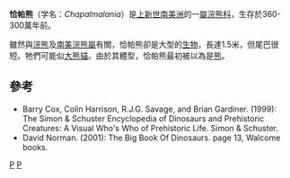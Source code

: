{{Automatic taxobox
| taxon = Chapalmalania
| authority = 
|name = 恰帕熊屬
|image=Chapalmalania.jpg
|fossil_range = 晚[[上新世|上新世]]{{fossil range|3.6|3.0}}
| subdivision_ranks = [[種|種]]
| subdivision = 
*''C. altaefrontis''
*''C. orthognatha''
}}
'''恰帕熊'''（学名：''Chapalmalania''）是[[上新世|上新世]][[南美洲|南美洲]]的一[[屬|屬]][[浣熊科|浣熊科]]，生存於360-300萬年前。

雖然與[[浣熊|浣熊]]及[[南美浣熊屬|南美浣熊屬]]有關，恰帕熊卻是大型的[[生物|生物]]，長達1.5米，但尾巴很短。牠們可能似[[大熊貓|大熊貓]]。由於其體型，恰帕熊最初被以為是[[熊|熊]]。

==參考==
* Barry Cox, Colin Harrison, R.J.G. Savage, and Brian Gardiner. (1999): The Simon & Schuster Encyclopedia of Dinosaurs and Prehistoric Creatures: A Visual Who's Who of Prehistoric Life. Simon & Schuster. 
* David Norman. (2001): The Big Book Of Dinosaurs. page 13, Walcome books. 
{{Taxonbar|from=Q2566925}}

[[Category:浣熊科|P]]
[[Category:上新世哺乳類|P]]